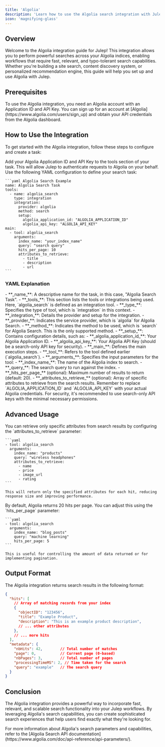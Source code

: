 ```yaml
---
title: 'Algolia'
description: 'Learn how to use the Algolia search integration with Julep'
icon: 'magnifying-glass'
---
```


## Overview

Welcome to the Algolia integration guide for Julep! This integration allows you to perform powerful searches across your Algolia indices, enabling workflows that require fast, relevant, and typo-tolerant search capabilities. Whether you're building a site search, content discovery system, or personalized recommendation engine, this guide will help you set up and use Algolia with Julep.

## Prerequisites

<Info type="info" title="Algolia Account and API Keys Required">
  To use the Algolia integration, you need an Algolia account with an Application ID and API Key. You can sign up for an account at [Algolia](https://www.algolia.com/users/sign_up) and obtain your API credentials from the Algolia dashboard.
</Info>

## How to Use the Integration

To get started with the Algolia integration, follow these steps to configure and create a task:

<Steps>
  <Step title="Configure Your API Credentials">
    Add your Algolia Application ID and API Key to the tools section of your task. This will allow Julep to authenticate requests to Algolia on your behalf.
  </Step>
  <Step title="Create Task Definition">
    Use the following YAML configuration to define your search task:

    ```yaml Algolia Search Example
    name: Algolia Search Task
    tools:
      - name: algolia_search
        type: integration
        integration:
          provider: algolia
          method: search
          setup:
            algolia_application_id: "ALGOLIA_APPLICATION_ID"
            algolia_api_key: "ALGOLIA_API_KEY"
    main:
      - tool: algolia_search
        arguments:
          index_name: "your_index_name"
          query: "search query"
          hits_per_page: 10
          attributes_to_retrieve:
            - title
            - description
            - url
    ```
  </Step>
</Steps>

### YAML Explanation

<AccordionGroup>
  <Accordion title="Basic Configuration">
    - **_name_**: A descriptive name for the task, in this case, "Algolia Search Task".
    - **_tools_**: This section lists the tools or integrations being used. Here, `algolia_search` is defined as an integration tool.
  </Accordion>

  <Accordion title="Tool Configuration">
    - **_type_**: Specifies the type of tool, which is `integration` in this context.
    - **_integration_**: Details the provider and setup for the integration.
      - **_provider_**: Indicates the service provider, which is `algolia` for Algolia Search.
      - **_method_**: Indicates the method to be used, which is `search` for Algolia Search. This is the only supported method.
      - **_setup_**: Contains configuration details, such as:
        - **_algolia_application_id_**: Your Algolia Application ID.
        - **_algolia_api_key_**: Your Algolia API Key (should be a search-only API key for security).
  </Accordion>

  <Accordion title="Workflow Configuration">
    - **_main_**: Defines the main execution steps.
      - **_tool_**: Refers to the tool defined earlier (`algolia_search`).
      - **_arguments_**: Specifies the input parameters for the tool:
        - **_index_name_**: The name of the Algolia index to search.
        - **_query_**: The search query to run against the index.
        - **_hits_per_page_** (optional): Maximum number of results to return (default: 20).
        - **_attributes_to_retrieve_** (optional): Array of specific attributes to retrieve from the search results.
  </Accordion>
</AccordionGroup>

<Note>
  Remember to replace `ALGOLIA_APPLICATION_ID` and `ALGOLIA_API_KEY` with your actual Algolia credentials. For security, it's recommended to use search-only API keys with the minimal necessary permissions.
</Note>

## Advanced Usage

<AccordionGroup>
  <Accordion title="Retrieving Specific Attributes">
    You can retrieve only specific attributes from search results by configuring the `attributes_to_retrieve` parameter:

    ```yaml
    - tool: algolia_search
      arguments:
        index_name: "products"
        query: "wireless headphones"
        attributes_to_retrieve:
          - name
          - price
          - image_url
          - rating
    ```

    This will return only the specified attributes for each hit, reducing response size and improving performance.
  </Accordion>

  <Accordion title="Controlling Results Count">
    By default, Algolia returns 20 hits per page. You can adjust this using the `hits_per_page` parameter:

    ```yaml
    - tool: algolia_search
      arguments:
        index_name: "blog_posts"
        query: "machine learning"
        hits_per_page: 5
    ```

    This is useful for controlling the amount of data returned or for implementing pagination.
  </Accordion>
</AccordionGroup>

## Output Format

The Algolia integration returns search results in the following format:

```json
{
  "hits": [
    // Array of matching records from your index
    {
      "objectID": "123456",
      "title": "Example Product",
      "description": "This is an example product description",
      // ... other attributes
    },
    // ... more hits
  ],
  "metadata": {
    "nbHits": 42,        // Total number of matches
    "page": 0,           // Current page (0-based)
    "nbPages": 3,        // Total number of pages
    "processingTimeMS": 2, // Time taken for the search
    "query": "example"   // The search query
  }
}
```

## Conclusion

The Algolia integration provides a powerful way to incorporate fast, relevant, and scalable search functionality into your Julep workflows. By leveraging Algolia's search capabilities, you can create sophisticated search experiences that help users find exactly what they're looking for.

<Tip>
  For more information about Algolia's search parameters and capabilities, refer to the [Algolia Search API documentation](https://www.algolia.com/doc/api-reference/api-parameters/). 
</Tip>